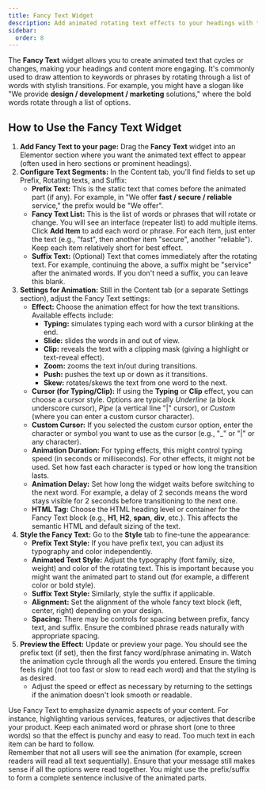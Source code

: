 ```yaml
---
title: Fancy Text Widget
description: Add animated rotating text effects to your headings with the Fancy Text widget for Elementor.
sidebar:
  order: 8
---
```



The **Fancy Text** widget allows you to create animated text that cycles or changes, making your headings and content more engaging. It's commonly used to draw attention to keywords or phrases by rotating through a list of words with stylish transitions. For example, you might have a slogan like "We provide **design / development / marketing** solutions," where the bold words rotate through a list of options.

## How to Use the Fancy Text Widget

<Steps>

1. **Add Fancy Text to your page:** Drag the **Fancy Text** widget into an Elementor section where you want the animated text effect to appear (often used in hero sections or prominent headings).
2. **Configure Text Segments:** In the Content tab, you'll find fields to set up Prefix, Rotating texts, and Suffix:
   - **Prefix Text:** This is the static text that comes before the animated part (if any). For example, in "We offer **fast / secure / reliable** service," the prefix would be "We offer".
   - **Fancy Text List:** This is the list of words or phrases that will rotate or change. You will see an interface (repeater list) to add multiple items. Click **Add Item** to add each word or phrase. For each item, just enter the text (e.g., "fast", then another item "secure", another "reliable"). Keep each item relatively short for best effect.
   - **Suffix Text:** (Optional) Text that comes immediately after the rotating text. For example, continuing the above, a suffix might be "service" after the animated words. If you don't need a suffix, you can leave this blank.
3. **Settings for Animation:** Still in the Content tab (or a separate Settings section), adjust the Fancy Text settings:
   - **Effect:** Choose the animation effect for how the text transitions. Available effects include:
     - **Typing:** simulates typing each word with a cursor blinking at the end.
     - **Slide:** slides the words in and out of view.
     - **Clip:** reveals the text with a clipping mask (giving a highlight or text-reveal effect).
     - **Zoom:** zooms the text in/out during transitions.
     - **Push:** pushes the text up or down as it transitions.
     - **Skew:** rotates/skews the text from one word to the next.
   - **Cursor (for Typing/Clip):** If using the **Typing** or **Clip** effect, you can choose a cursor style. Options are typically *Underline* (a block underscore cursor), *Pipe* (a vertical line "|" cursor), or *Custom* (where you can enter a custom cursor character).
   - **Custom Cursor:** If you selected the custom cursor option, enter the character or symbol you want to use as the cursor (e.g., "_" or "|" or any character).
   - **Animation Duration:** For typing effects, this might control typing speed (in seconds or milliseconds). For other effects, it might not be used. Set how fast each character is typed or how long the transition lasts.
   - **Animation Delay:** Set how long the widget waits before switching to the next word. For example, a delay of 2 seconds means the word stays visible for 2 seconds before transitioning to the next one.
   - **HTML Tag:** Choose the HTML heading level or container for the Fancy Text block (e.g., **H1**, **H2**, **span**, **div**, etc.). This affects the semantic HTML and default sizing of the text.
4. **Style the Fancy Text:** Go to the **Style** tab to fine-tune the appearance:
   - **Prefix Text Style:** If you have prefix text, you can adjust its typography and color independently.
   - **Animated Text Style:** Adjust the typography (font family, size, weight) and color of the rotating text. This is important because you might want the animated part to stand out (for example, a different color or bold style).
   - **Suffix Text Style:** Similarly, style the suffix if applicable.
   - **Alignment:** Set the alignment of the whole fancy text block (left, center, right) depending on your design.
   - **Spacing:** There may be controls for spacing between prefix, fancy text, and suffix. Ensure the combined phrase reads naturally with appropriate spacing.
5. **Preview the Effect:** Update or preview your page. You should see the prefix text (if set), then the first fancy word/phrase animating in. Watch the animation cycle through all the words you entered. Ensure the timing feels right (not too fast or slow to read each word) and that the styling is as desired.
   - Adjust the speed or effect as necessary by returning to the settings if the animation doesn't look smooth or readable.

</Steps>

<Aside type='tip'>
Use Fancy Text to emphasize dynamic aspects of your content. For instance, highlighting various services, features, or adjectives that describe your product. Keep each animated word or phrase short (one to three words) so that the effect is punchy and easy to read. Too much text in each item can be hard to follow.
</Aside>

<Aside type='note' title='Accessibility'>
Remember that not all users will see the animation (for example, screen readers will read all text sequentially). Ensure that your message still makes sense if all the options were read together. You might use the prefix/suffix to form a complete sentence inclusive of the animated parts.
</Aside>